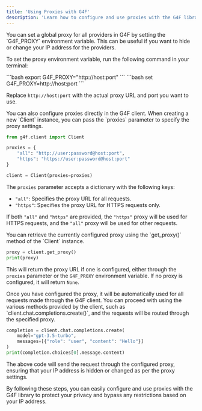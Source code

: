 ```yaml
---
title: 'Using Proxies with G4F'
description: 'Learn how to configure and use proxies with the G4F library'
---
```


<Steps titleSize="h3">
<Step title="Set the Proxy Environment Variable">
 You can set a global proxy for all providers in G4F by setting the `G4F_PROXY` environment variable. This can be useful if you want to hide or change your IP address for the providers.
 
 To set the proxy environment variable, run the following command in your terminal:

<Tabs>
<Tab title="macOS/Linux">
```bash
export G4F_PROXY="http://host:port"
```
</Tab>
<Tab title="Windows">
```bash
set G4F_PROXY=http://host:port
```
</Tab>
</Tabs>

 Replace `http://host:port` with the actual proxy URL and port you want to use.
</Step>

<Step title="Configure Proxies in the Client">
 You can also configure proxies directly in the G4F client. When creating a new `Client` instance, you can pass the `proxies` parameter to specify the proxy settings.

```python
from g4f.client import Client

proxies = {
    "all": "http://user:password@host:port",
    "https": "https://user:password@host:port"
}

client = Client(proxies=proxies)
```

The `proxies` parameter accepts a dictionary with the following keys:
- `"all"`: Specifies the proxy URL for all requests.
- `"https"`: Specifies the proxy URL for HTTPS requests only.

If both `"all"` and `"https"` are provided, the `"https"` proxy will be used for HTTPS requests, and the `"all"` proxy will be used for other requests.
</Step>

<Step title="Retrieve the Configured Proxy">
 You can retrieve the currently configured proxy using the `get_proxy()` method of the `Client` instance.

```python
proxy = client.get_proxy()
print(proxy)
```

 This will return the proxy URL if one is configured, either through the `proxies` parameter or the `G4F_PROXY` environment variable. If no proxy is configured, it will return `None`.
</Step>

<Step title="Use the Configured Proxy">
 Once you have configured the proxy, it will be automatically used for all requests made through the G4F client. You can proceed with using the various methods provided by the client, such as `client.chat.completions.create()`, and the requests will be routed through the specified proxy.

```python
completion = client.chat.completions.create(
    model="gpt-3.5-turbo",
    messages=[{"role": "user", "content": "Hello"}]
)
print(completion.choices[0].message.content)
```

 The above code will send the request through the configured proxy, ensuring that your IP address is hidden or changed as per the proxy settings.
</Step>
</Steps>

By following these steps, you can easily configure and use proxies with the G4F library to protect your privacy and bypass any restrictions based on your IP address.